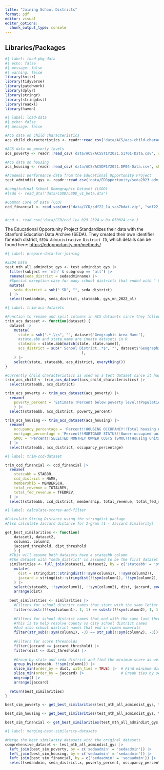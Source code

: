 ```yaml
---
title: "Joining School Districts"
format: pdf
editor: visual
editor_options: 
  chunk_output_type: console
---
```


## Libraries/Packages

```r
#| label: load-pkg-data
#| echo: false
#| message: false
#| warning: false
library(knitr) 
library(tidyverse)
library(patchwork)
library(dplyr)
library(stringr)
library(stringdist)
library(readxl)
library(haven)
```

```r
#| label: load-data
#| echo: false
#| message: false

#ACS data on child characteristics
acs_child_characteristics <- readr::read_csv('data/ACS/acs-child-characteristics_2021.csv', skip = 1)

#ACS data on poverty levels
acs_poverty <- readr::read_csv('data/ACS/ACSST1Y2021.S1701-Data.csv', skip = 1)

#ACS data on housing
acs_housing <- readr::read_csv('data/ACS/ACSDP1Y2021.DP04-Data.csv', skip = 1)

#Academic performance data from the Educational Opportunity Project
test_admindist_gys <- readr::read_csv('data/EDOpportunity/seda2023_admindist_poolsub_gys_updated_20240205.csv')

#Longitudinal School Demographic Dataset (LSDD)
#lsdd <- read_dta('data/LSDD/LSDD_v1_beta.dta')

#Common Core of Data (CCD)
ccd_financial <- read_sas(unz("data/CCD/sdf22_1a_sas7bdat.zip", "sdf22_1a.sas7bdat"))


#ccd <- read_csv('data/CCD/ccd_lea_029_2324_w_0a_050824.csv')

```

The Educational Opportunity Project Standardizes their data with the Stanford Education Data Archive (SEDA). They created their own identifier for each district, `SEDA Administrative District ID`, which details can be found here: <https://edopportunity.org/methods/>

```r
#| label: prepare-data-for-joining

#SEDA Data
test_mth_all_admindist_gys <- test_admindist_gys |>
  filter(subject == 'mth' & subgroup == 'all') |>
  rename(seda_district = sedaadminname) |>
  #Special exception case for many school districts that ended with " SD"
  mutate(
    seda_district = sub(" SD", "", seda_district)
  ) |>
  select(sedaadmin, seda_district, stateabb, gys_mn_2022_ol)
```

```r
#| label: trim-acs-datasets

#Function to rename and split columns in ACS datasets since they follow a common format
trim_acs_dataset <- function(dataset) {
  dataset |>
    mutate(
      state = sub(".*,\\s", "", dataset$'Geographic Area Name'),
      #state.abb and state.name are innate datasets in R
      stateabb = state.abb[match(state, state.name)],
      acs_district = sub(" School District,.*$", "", dataset$'Geographic Area Name'
                                   ),
    ) |>
    select(state, stateabb, acs_district, everything())
}

#Currently child characteristics is used as a test dataset since it has the most school districts
trim_acs_child <- trim_acs_dataset(acs_child_characteristics) |>
  select(stateabb, acs_district)

trim_acs_poverty <- trim_acs_dataset(acs_poverty) |>
  rename(
    poverty_percent = 'Estimate!!Percent below poverty level!!Population for whom poverty status is determined'
    ) |>
  select(stateabb, acs_district, poverty_percent)

trim_acs_housing <- trim_acs_dataset(acs_housing) |>
  rename(
    occupancy_percentage = 'Percent!!HOUSING OCCUPANCY!!Total housing units!!Occupied housing units',
    mortgage_percentage = 'Percent!!MORTGAGE STATUS!!Owner-occupied units!!Housing units with a mortgage',
    SMOC = 'Percent!!SELECTED MONTHLY OWNER COSTS (SMOC)!!Housing units with a mortgage',
  ) |>
  select(stateabb, acs_district, occupancy_percentage)
```

```r
#| label: trim-ccd-dataset

trim_ccd_financial <- ccd_financial |>
  rename(
    stateabb = STABBR,
    ccd_district = NAME,
    membership = MEMBERSCH,
    total_revenue = TOTALREV,
    total_fed_revenue = TFEDREV,
  ) |>
  select(stateabb, ccd_district, membership, total_revenue, total_fed_revenue)

```


```r
#| label: calculate-scores-and-filter

#Calculate String Distance using the stringdist package
#Also calculate Jaccard distance for 2-gram (1 - Jaccard Similarity)

get_best_similarities <- function(
    dataset1, dataset2, 
    column1, column2, 
    jaccard_threshold, dist_threshold
    ) {
  #This will assume both datasets have a stateabb column
  #The dataset with "seda_district" is assumed to be the first dataset (the one that is grouped) for best scoring
  similarities <- full_join(dataset1, dataset2, by = c('stateabb' = 'stateabb')) |>
    mutate(
      dist = stringdist::stringdist(!!sym(column1), !!sym(column2)),
      jaccard = stringdist::stringdist(!!sym(column1), !!sym(column2), method = 'jaccard', q = 2)
    ) |>
    select(stateabb, !!sym(column1), !!sym(column2), dist, jaccard, everything()) |>
    arrange(dist)
  
  best_similarities <- similarities |>
    #Filters for school district names that start with the same letter
    filter(substr(!!sym(column1), 1, 1) == substr(!!sym(column2), 1, 1)) |>
    
    #Filters for school district names that end with the same last three letters
    #This is to help resolve county vs city school district names
    #And also school district names that end in roman numerals
    filter(str_sub(!!sym(column1), -3) == str_sub(!!sym(column2), -3)) |>
    
    #Filters for score thresholds
    filter(jaccard <= jaccard_threshold) |>
    filter(dist <= dist_threshold) |>
    
    #Group by state and seda district and find the minimum score as well as the minimum jaccard score
    group_by(stateabb, !!sym(column1)) |>
    slice_min(order_by = dist, with_ties = TRUE) |>  # Find minimum dist, allowing ties
    slice_min(order_by = jaccard) |>                 # Break ties by selecting the minimum jaccard
    ungroup() |>
    arrange(jaccard)
  
  return(best_similarities)
}

best_sim_poverty <- get_best_similarities(test_mth_all_admindist_gys, trim_acs_poverty, 'seda_district', 'acs_district', 0.3, 3)

best_sim_housing <- get_best_similarities(test_mth_all_admindist_gys, trim_acs_housing, 'seda_district', 'acs_district', 0.3, 3)

best_sim_financial <- get_best_similarities(test_mth_all_admindist_gys, trim_ccd_financial, 'seda_district', 'ccd_district', 0.3, 3)

```

```r
#| label: merging-best-similarity-datasets

#Merge the best similarity datasets with the original datasets
comprehensive_dataset <- test_mth_all_admindist_gys |>
  left_join(best_sim_poverty, by = c('sedaadmin' = 'sedaadmin')) |>
  left_join(best_sim_housing, by = c('sedaadmin' = 'sedaadmin')) |>
  left_join(best_sim_financial, by = c('sedaadmin' = 'sedaadmin')) |>
  select(sedaadmin, seda_district.x, poverty_percent, occupancy_percentage, total_revenue, total_fed_revenue, gys_mn_2022_ol.x)
```


